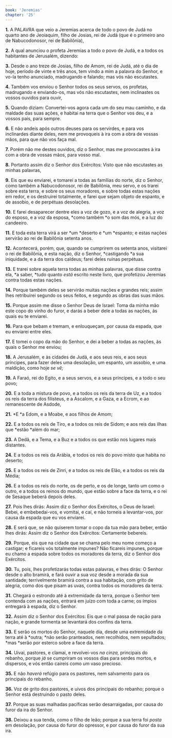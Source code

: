 ```yaml
---
book: 'Jeremias'
chapter: '25'
---
```


**1.** A PALAVRA que veio a Jeremias acerca de todo o povo de Judá no quarto ano de Jeoiaquim, filho de Josias, rei de Judá (que é o primeiro ano de Nabucodonosor, rei de Babilônia),

**2.** A qual anunciou o profeta Jeremias a todo o povo de Judá, e a todos os habitantes de Jerusalém, dizendo:

**3.** Desde o ano treze de Josias, filho de Amom, rei de Judá, até o dia de hoje, período de vinte e três anos, tem vindo a mim a palavra do Senhor, e vo-la tenho anunciado, madrugando e falando; mas vós não escutastes.

**4.** Também vos enviou o Senhor todos os seus servos, os profetas, madrugando e enviando-os, mas vós não escutastes, nem inclinastes os vossos ouvidos para ouvir,

**5.** Quando diziam: Convertei-vos agora cada um do seu mau caminho, e da maldade das suas ações, e habitai na terra que o Senhor vos deu, e a vossos pais, para sempre.

**6.** E não andeis após outros deuses para os servirdes, e para vos inclinardes diante deles, nem me provoqueis à ira com a obra de vossas mãos, para que não vos faça mal.

**7.** Porém não me destes ouvidos, diz o Senhor, mas me provocastes à ira com a obra de vossas mãos, para vosso mal.

**8.** Portanto assim diz o Senhor dos Exércitos: Visto que não escutastes as minhas palavras,

**9.** Eis que eu enviarei, e tomarei a todas as famílias do norte, diz o Senhor, como também a Nabucodonosor, rei de Babilônia, meu servo, e os trarei sobre esta terra, e sobre os seus moradores, e sobre todas estas nações em redor, e os destruirei totalmente, e farei que sejam objeto de espanto, e de assobio, e de perpétuas desolações.

**10.** E farei desaparecer dentre eles a voz de gozo, e a voz de alegria, a voz do esposo, e a voz da esposa, *como também *o som das mós, e a luz do candeeiro.

**11.** E toda esta terra virá a ser *um *deserto e *um *espanto; e estas nações servirão ao rei de Babilônia setenta anos.

**12.** Acontecerá, porém, que, quando se cumprirem os setenta anos, visitarei o rei de Babilônia, e esta nação, diz o Senhor, *castigando *a sua iniquidade, e a da terra dos caldeus; farei deles ruínas perpétuas.

**13.** E trarei sobre aquela terra todas as minhas palavras, que disse contra ela, *a saber, *tudo quanto *está* escrito neste livro, que profetizou Jeremias contra todas estas nações.

**14.** Porque também deles se servirão muitas nações e grandes reis; assim lhes retribuirei segundo os seus feitos, e segundo as obras das suas mãos.

**15.** Porque assim me disse o Senhor Deus de Israel: Toma da minha mão este copo do vinho do furor, e darás a beber dele a todas as nações, às quais eu te enviarei.

**16.** Para que bebam e tremam, e enlouqueçam, por causa da espada, que eu enviarei entre eles.

**17.** E tomei o copo da mão do Senhor, e dei a beber a todas as nações, às quais o Senhor me enviou;

**18.** A Jerusalém, e às cidades de Judá, e aos seus reis, e aos seus príncipes, para fazer deles uma desolação, um espanto, um assobio, e uma maldição, como hoje *se vê;*

**19.** A Faraó, rei do Egito, e a seus servos, e a seus príncipes, e a todo o seu povo;

**20.** E a toda a mistura de povo, e a todos os reis da terra de Uz, e a todos os reis da terra dos filisteus, e a Ascalom, e a Gaza, e a Ecrom, e ao remanescente de Asdode,

**21.** *E *a Edom, e a Moabe, e aos filhos de Amom;

**22.** E a todos os reis de Tiro, e a todos os reis de Sidom; e aos reis das ilhas que *estão *além do mar;

**23.** A Dedã, e a Tema, e a Buz e a todos os que estão nos lugares mais distantes.

**24.** E a todos os reis da Arábia, e todos os reis do povo misto que habita no deserto;

**25.** E a todos os reis de Zinri, e a todos os reis de Elão, e a todos os reis da Média;

**26.** E a todos os reis do norte, os de perto, e os de longe, tanto um como o outro, e a todos os reinos do mundo, que estão sobre a face da terra, e o rei de Sesaque beberá depois deles.

**27.** Pois lhes dirás: Assim diz o Senhor dos Exércitos, o Deus de Israel: Bebei, e embebedai-vos, e vomitai, e caí, e não torneis a levantar-vos, por causa da espada que eu vos enviarei.

**28.** E será que, se não quiserem tomar o copo da tua mão para beber, então lhes dirás: Assim diz o Senhor dos Exércitos: Certamente bebereis.

**29.** Porque, eis que na cidade que se chama pelo meu nome começo a castigar; e ficareis vós totalmente impunes? Não ficareis impunes, porque eu chamo a espada sobre todos os moradores da terra, diz o Senhor dos Exércitos.

**30.** Tu, pois, lhes profetizarás todas estas palavras, e lhes dirás: O Senhor desde o alto bramirá, e fará ouvir a sua voz desde a morada da sua santidade; terrivelmente bramirá contra a sua habitação, com grito de alegria, como dos que pisam as uvas, contra todos os moradores da terra.

**31.** Chegará o estrondo até à extremidade da terra, porque o Senhor tem contenda com as nações, entrará em juízo com toda a carne; os ímpios entregará à espada, diz o Senhor.

**32.** Assim diz o Senhor dos Exércitos: Eis que o mal passa de nação para nação, e grande tormenta se levantará dos confins da terra.

**33.** E serão os mortos do Senhor, naquele dia, desde uma extremidade da terra até à *outra; *não serão pranteados, nem recolhidos, nem sepultados; *mas *serão por esterco sobre a face da terra.

**34.** Uivai, pastores, e clamai, e revolvei-vos *na cinza,* principais do rebanho, porque *já* se cumpriram os vossos dias para serdes mortos, e dispersos, e vós então caireis como *um* vaso precioso.

**35.** E não *haverá* refúgio para os pastores, nem salvamento para os principais do rebanho.

**36.** Voz de grito dos pastores, e uivos dos principais do rebanho; porque o Senhor está destruindo o pasto deles.

**37.** Porque as suas malhadas pacíficas serão desarraigadas, por causa do furor da ira do Senhor.

**38.** Deixou a sua tenda, como o filho de leão; porque a sua terra foi *posta* em desolação, por causa do furor do opressor, e por causa do furor da sua ira.